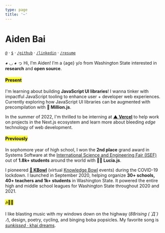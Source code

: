 ```yaml
---
type: page
title: '~'
---
```



<Head>
  <title>Aiden Bai</title>
</Head>


<Globe />

# <span title="白宇彤">Aiden Bai</span>

[`@`](mailto:aiden.bai05@gmail.com) · [`$`](https://github.com/sponsors/aidenybai) · [`/github`](https://github.com/aidenybai) · [`/linkedin`](https://linkedin.com/in/aidenbai) · [`/resume`](https://www.figma.com/file/n4MkGYBP1CEc3LsXU9z1pT/Resume?node-id=0%3A1)

◕ ◡ ◕ っ Hi, I'm Aiden! I'm a {age} y/o from Washington State interested in **research** and **open source**.

#### <mark>Present</mark>

I'm learning about building **JavaScript UI libraries**! I wanna tinker with impactful JavaScript tooling to enhance user + developer web experiences. Currently exploring how JavaScript UI libraries can be augmented with precompilation with <Link href="/work/million-js"><a><strong>🦁 Million.js</strong></a></Link>.

In the summer of 2022, I'm thrilled to be interning at [**▲ Vercel**](https://vercel.com/) to help work on projects in the Next.js ecosystem and learn more about bleeding _edge_ technology of web development.

#### <mark>Previously</mark>

In sophomore year of high school, I won the **2nd place** grand award in Systems Software at the [International Science and Engineering Fair (ISEF)](https://www.societyforscience.org/press-release/2021-regeneron-isef-grand-awards/#:~:text=SOFT031%20%E2%80%94%20Lucia%3A%20Creating,States%20of%20America) out of **1.8k+ students** around the world with <Link href="/work/lucia-js"><a><strong>🙋‍♀️ Lucia.js</strong></a></Link>.

I pioneered [**🧠 KBowl**](https://kbowl.aidenybai.com) (virtual [Knowledge Bowl](https://en.wikipedia.org/wiki/Knowledge_Bowl) events) during the COVID-19 lockdown. I launched in September 2020, helping organize **30+ schools, 40+ teachers and 1k+ students** in Washington State. It powered the entire high and middle school leagues for Washington State throughout 2020 and 2021.

#### <mark>🎶🎸🤠</mark>

I like blasting music with my windows down on the highway (_88rising ( ´Д`)ﾉ_), design, poetry, cycling, and binging boba popsicles. My favorite song is [_sunkissed_ · khai dreams](https://www.youtube.com/watch?v=uSkd4NC1kqY).
